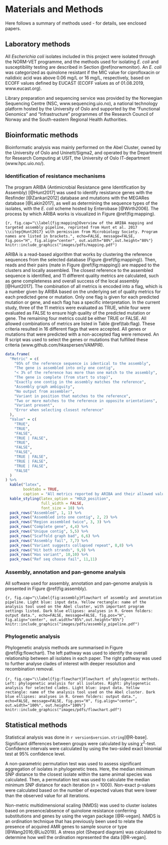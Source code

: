 # Materials and Methods

Here follows a summary of methods used - for details, see enclosed papers.

<!-- Chapter 1  -->
## Laboratory methods

All _Escherichia coli_ isolates included in this project were isolated through the NORM-VET programme, and the methods used for isolating _E. coli_ and susceptibility testing are described in Section \@ref(norwmonitor). An _E. coli_ was categorized as quinolone resistant if the MIC value for ciprofloxacin or nalidixic acid was above 0.06 mg/L or 16 mg/L, respectively, based on ECOFF values defined by EUCAST (ECOFF values as of 01.08.2019, www.eucast.org).

Library preparation and sequencing service was provided by the Norwegian Sequencing Centre (NSC, www.sequencing.uio.no), a national technology platform hosted by the University of Oslo and supported by the "Functional Genomics" and "Infrastructure" programmes of the Research Council of Norway and the South-eastern Regional Health Authorities.

<!-- Chapter 2  -->
## Bioinformatic methods
Bioinformatic analysis was mainly performed on the Abel Cluster, owned by the University of Oslo and Uninett/Sigma2, and operated by the Department for Research Computing at USIT, the University of Oslo IT-department (www.hpc.uio.no/).

### Identification of resistance mechanisms {#aribaflag}

The program ARIBA (Antimicrobial Resistance gene Identification by Assembly) [@Hunt2017] was used to identify resistance genes with the Resfinder [@Zankari2012] database and mutations with the MEGARes database [@Lakin2017], as well as determining the sequence types of the isolates, with the _E. coli_ scheme hosted by Enterobase [@Wirth2006]. The process by which ARIBA works is visualized in Figure \@ref(fig:mapping).

```{r, fig.cap="\\label{fig:mapping}Overview of the ARIBA mapping and targeted assembly pipeline, reprinted from Hunt et al. 2017 \\citep{Hunt2017} with permission from Microbiology Society. Program names are listed in brackets.", echo=FALSE, message=FALSE, fig.pos="H", fig.align="center", out.width="80%",out.height="80%"}
knitr::include_graphics("images/pdfs/mapping.pdf")
```

ARIBA is a read-based algorithm that works by clustering the reference sequences from the selected database (Figure \@ref(fig:mapping)). Then, reads and their pairs (mate in Figure \@ref(fig:mapping)) are mapped to the clusters and locally assembled. The closest reference to the assembled sequence is identified, and 11 different quality metrics are calculated, such as gene completeness and overall success of the local assembly [@Hunt2017]. The combination of all metrics is encoded into a flag, which is a number given by ARIBA based on the underlying set of quality metrics for each predicted gene or mutation. Only one flag is given for each predicted mutation or gene, and each flag has a specific interpretation. In the current study, three of the 11 metrics were evaluated as TRUE, while four were evaluated as FALSE to ensure high quality of the predicted mutation or gene. The remaining four metrics could be either TRUE or FALSE. All allowed combinations of metrics are listed in Table \@ref(tab:flag). These criteria resulted in 16 different flags that were accepted. All genes or mutations that were predicted with a non-accepted flag were removed. An R script was used to select the genes or mutations that fulfilled these criteria (www.github.com/hkaspersen/VAMPIR).
\
```r
data.frame(
  "Metric" = c(
    "95% of the reference sequence is identical to the assembly",
    "The gene is assembled into only one contig",
    "< 3% of the reference has more than one match to the assembly",
    "The gene is complete (from start to stop)",
    "Exactly one contig in the assembly matches the reference",
    "Assembly graph ambiguity",
    "No output from assembler",
    "Variant in position that matches to the reference",
    "Two or more matches to the reference in opposite orientations",
    "Variant present",
    "Error when selecting closest reference"
  ),
  "Value" = c(
    "TRUE",
    "TRUE",
    "FALSE",
    "TRUE | FALSE",
    "TRUE",
    "FALSE",
    "FALSE",
    "TRUE | FALSE",
    "TRUE | FALSE",
    "TRUE | FALSE",
    "FALSE"
  )
) %>%
  kable("latex",
        booktabs = TRUE,
        caption = "All metrics reported by ARIBA and their allowed values used in this study. All possible combinations of these metrics resulted in 16 different allowed flags. See github.com/sanger-pathogens/ariba/wiki/Task:-flag for a detailed description of each metric.") %>%
  kable_styling(latex_option = "HOLD_position",
                full_width = FALSE,
                font_size = 10) %>%
  pack_rows("Assembled", 1, 1) %>%
  pack_rows("Assembled into one contig", 2, 2) %>%
  pack_rows("Region assembled twice", 3, 3) %>%
  pack_rows("Complete gene", 4,4) %>%
  pack_rows("Unique contig", 5,5) %>%
  pack_rows("Scaffold graph bad", 6,6) %>%
  pack_rows("Assembly fail", 7,7) %>%
  pack_rows("Variant suggests collapsed repeat", 8,8) %>%
  pack_rows("Hit both strands", 9,9) %>%
  pack_rows("Has variant", 10,10) %>%
  pack_rows("Ref seq choose fail", 11,11)
```

\newpage

### Assembly, annotation and pan-genome analysis
All software used for assembly, annotation and pan-genome analysis is presented in Figure \@ref(fig:assembly).

```{r, fig.cap="\\label{fig:assembly}Flowchart of assembly and annotation pipeline. Light blue: input data. Yellow rectangle: name of the analysis tool used on the Abel cluster, with important program settings listed. Dark blue ellipses: analyses in R. Green folders: output data.", echo=FALSE, message=FALSE, fig.pos="H", fig.align="center", out.width="85%",out.height="85%"}
knitr::include_graphics("images/pdfs/assembly_pipeline.pdf")
```

### Phylogenetic analysis
Phylogenetic analysis methods are summarised in Figure \@ref(fig:flowchart). The left pathway was used to identify the overall relationship between all isolates in each paper. The right pathway was used to further analyse clades of interest with deeper resolution and recombination removal.
\
\
```{r, fig.cap="\\label{fig:flowchart}Flowchart of phylogenetic methods. Left: phylogenetic analysis for all isolates. Right: phylogenetic analysis for selected clades. Light blue: input data. Yellow rectangle: name of the analysis tool used on the Abel cluster. Dark blue ellipses: analyses in R. Green folders: output data.", echo=FALSE, message=FALSE, fig.pos="H", fig.align="center", out.width="100%", out.height="100%"}
knitr::include_graphics("images/pdfs/flowchart.pdf")
```

<!-- Chapter 3 -->
## Statistical methods
Statistical analysis was done in `r version$version.string`[@R-base].
Significant differences between groups were calculated by using $\chi$^2^-test. Confidence intervals were calculated by using the two-sided exact binomial test at 95% confidence level.

A non-parametric permutation test was used to assess significant aggregation of isolates in phylogenetic trees. Here, the median minimum SNP distance to the closest isolate within the same animal species was calculated. Then, a permutation test was used to calculate the median minimum SNP distance for each iteration (_n_ = 1000). Non-exact p-values were calculated based on the number of expected values that were lower than the observed value for all iterations.

Non-metric multidimensional scaling (NMDS) was used to cluster isolates based on presence/absence of quinolone resistance conferring substitutions and genes by using the vegan package [@R-vegan]. NMDS is an ordination technique that has previously been used to relate the presence of acquired AMR genes to sample source or type [@Wang2016;@Liu2019]. A stress plot (Shepard diagram) was calculated to determine how well the ordination represented the data [@R-vegan].
